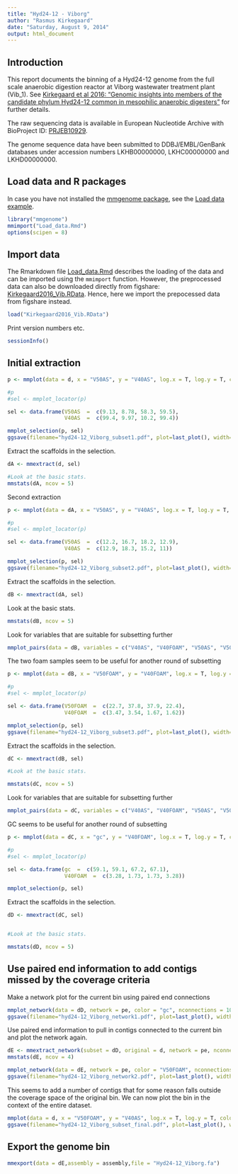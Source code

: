 ---
title: "Hyd24-12 - Viborg"
author: "Rasmus Kirkegaard"
date: "Saturday, August 9, 2014"
output: html_document
---

## Introduction
This report documents the binning of a Hyd24-12 genome from the full scale anaerobic digestion reactor at Viborg wastewater treatment plant (Vib_1). See [Kirkegaard et al 2016: "Genomic insights into members of the candidate phylum Hyd24-12 common in mesophilic anaerobic digesters"](https://doi.org/10.1038/ismej.2016.43) for further details.  

The raw sequencing data is available in European Nucleotide Archive with BioProject ID: [PRJEB10929](http://www.ncbi.nlm.nih.gov/bioproject/?term=PRJEB10929).

The genome sequence data have been submitted to DDBJ/EMBL/GenBank databases under accession numbers LKHB00000000, LKHC00000000 and LKHD00000000.

## Load data and R packages
In case you have not installed the [mmgenome package](http://madsalbertsen.github.io/mmgenome/), see the [Load data example](http://madsalbertsen.github.io/mmgenome/Load_data.html).

```{r Loaddata, message=FALSE, warning=FALSE, results='hide'}
library("mmgenome")
mmimport("Load_data.Rmd")
options(scipen = 8)
```

## Import data
The Rmarkdown file [Load_data.Rmd]() describes the loading of the data and can be imported using the `mmimport` function. However, the preprocessed data can also be downloaded directly from figshare: [Kirkegaard2016_Vib.RData](https://dx.doi.org/10.6084/m9.figshare.3168229.v1). Hence, here we import the prepocessed data from figshare instead.
```{r Load_data, message=FALSE, warning=FALSE, results='hide'}
load("Kirkegaard2016_Vib.RData")
```

Print version numbers etc.
```{r}
sessionInfo()
```

## Initial extraction

```{r zoomA, fig.width=12, fig.height=10, fig.align='center'}
p <- mmplot(data = d, x = "V50AS", y = "V40AS", log.x = T, log.y = T, color = "phylum", minlength = 3000)

#p
#sel <- mmplot_locator(p)

sel <- data.frame(V50AS  =  c(9.13, 8.78, 58.3, 59.5),
                  V40AS  =  c(99.4, 9.97, 10.2, 99.4))

mmplot_selection(p, sel)
ggsave(filename="hyd24-12_Viborg_subset1.pdf", plot=last_plot(), width=10, height=10, useDingbats=FALSE)
```

Extract the scaffolds in the selection.
```{r extractA}
dA <- mmextract(d, sel)

#Look at the basic stats.
mmstats(dA, ncov = 5)
```

Second extraction

```{r zoom, fig.width=12, fig.height=10, fig.align='center'}
p <- mmplot(data = dA, x = "V50AS", y = "V40AS", log.x = T, log.y = T, color = "phylum", minlength = 3000)

#p
#sel <- mmplot_locator(p)

sel <- data.frame(V50AS  =  c(12.2, 16.7, 18.2, 12.9),
                  V40AS  =  c(12.9, 18.3, 15.2, 11))

mmplot_selection(p, sel)
ggsave(filename="hyd24-12_Viborg_subset2.pdf", plot=last_plot(), width=10, height=10, useDingbats=FALSE)
```

Extract the scaffolds in the selection.
```{r extractB}
dB <- mmextract(dA, sel)
```

Look at the basic stats.
```{r}
mmstats(dB, ncov = 5)
```

Look for variables that are suitable for subsetting further

```{r, fig.width=12, fig.height=10, fig.align='center'}
mmplot_pairs(data = dB, variables = c("V40AS", "V40FOAM", "V50AS", "V50FOAM","gc","PC1","PC2","PC3"), point.size = 3, color = "phylum")
```

The two foam samples seem to be useful for another round of subsetting

```{r, fig.width=12, fig.height=10, fig.align='center'}
p <- mmplot(data = dB, x = "V50FOAM", y = "V40FOAM", log.x = T, log.y = T, color = "phylum", minlength = 3000)

#p
#sel <- mmplot_locator(p)

sel <- data.frame(V50FOAM  =  c(22.7, 37.8, 37.9, 22.4),
                  V40FOAM  =  c(3.47, 3.54, 1.67, 1.62))

mmplot_selection(p, sel)
ggsave(filename="hyd24-12_Viborg_subset3.pdf", plot=last_plot(), width=10, height=10, useDingbats=FALSE)
```

Extract the scaffolds in the selection.
```{r}
dC <- mmextract(dB, sel)

#Look at the basic stats.

mmstats(dC, ncov = 5)
```

Look for variables that are suitable for subsetting further

```{r, fig.width=12, fig.height=10, fig.align='center'}
mmplot_pairs(data = dC, variables = c("V40AS", "V40FOAM", "V50AS", "V50FOAM","gc","PC1","PC2","PC3"), point.size = 3, color = "phylum")
```

GC seems to be useful for another round of subsetting

```{r, fig.width=12, fig.height=10, fig.align='center'}
p <- mmplot(data = dC, x = "gc", y = "V40FOAM", log.x = T, log.y = T, color = "phylum", minlength = 3000)

#p
#sel <- mmplot_locator(p)

sel <- data.frame(gc  =  c(59.1, 59.1, 67.2, 67.1),
                  V40FOAM  =  c(3.28, 1.73, 1.73, 3.28))

mmplot_selection(p, sel)
```

Extract the scaffolds in the selection.
```{r}
dD <- mmextract(dC, sel)


#Look at the basic stats.

mmstats(dD, ncov = 5)
```

## Use paired end information to add contigs missed by the coverage criteria

Make a network plot for the current bin using paired end connections

```{r}
mmplot_network(data = dD, network = pe, color = "gc", nconnections = 10)
ggsave(filename="hyd24-12_Viborg_network1.pdf", plot=last_plot(), width=10, height=10, useDingbats=FALSE)
```

Use paired end information to pull in contigs connected to the current bin and plot the network again.

```{r}
dE <- mmextract_network(subset = dD, original = d, network = pe, nconnections = 10, type =  "direct")
mmstats(dE, ncov = 4)

mmplot_network(data = dE, network = pe, color = "V50FOAM", nconnections = 10, highlight = dC)
ggsave(filename="hyd24-12_Viborg_network2.pdf", plot=last_plot(), width=10, height=10, useDingbats=FALSE)
```

This seems to add a number of contigs that for some reason falls outside the coverage space of the original bin. We can now plot the bin in the context of the entire dataset.

```{r}
mmplot(data = d, x = "V50FOAM", y = "V40AS", log.x = T, log.y = T, color = "none", minlength = 3000, highlight = dE)
ggsave(filename="hyd24-12_Viborg_subset_final.pdf", plot=last_plot(), width=10, height=10, useDingbats=FALSE)
```

## Export the genome bin

```{r}
mmexport(data = dE,assembly = assembly,file = "Hyd24-12_Viborg.fa")
```
